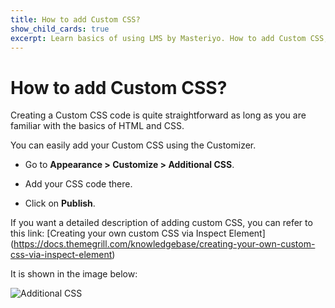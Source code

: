 ---
title: How to add Custom CSS?
show_child_cards: true
excerpt: Learn basics of using LMS by Masteriyo. How to add Custom CSS,
---

# How to add Custom CSS?

Creating a Custom CSS code is quite straightforward as long as you are familiar with the basics of HTML and CSS.

You can easily add your Custom CSS using the Customizer.

- Go to **Appearance > Customize > Additional CSS**.

- Add your CSS code there.

- Click on **Publish**.

If you want a detailed description of adding custom CSS, you can refer to this link:
[Creating your own custom CSS via Inspect Element] (https://docs.themegrill.com/knowledgebase/creating-your-own-custom-css-via-inspect-element)

It is shown in the image below:

![Additional CSS](https://user-images.githubusercontent.com/109593521/183601697-f962f8d9-5174-4e1f-8870-640f27ccbdf5.png)
